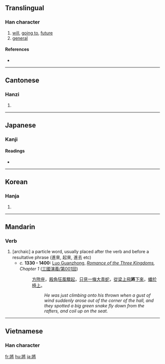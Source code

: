 {{see|将}}
==Translingual==

===Han character===
{{Han char|rn=41|rad=寸|as=08|sn=11|four=2724<sub>2</sub>|canj=女一月木戈 (VMBDI)}}

# [[will]], [[go to|going to]], [[future]]
# [[general]]

====References====
* {{Han ref|kx=0294.160|dkj=07438|dj=0583.040|hdz=42375.100|uh=5C07|ud=23559|bh=B14E|bd=45390}}

----

==Cantonese==

===Hanzi===
{{yue-hanzi|jyut=[[zoeng1]], [[zoeng3]]|y=[[jeung1]], [[jeung3]]}}

# {{defn|Cantonese}}

----

==Japanese==

===Kanji===
{{ja-kanji|grade=|rs=寸08}}

====Readings====
* {{ja-readings|on=[[しょう]] (shō), [[そう]] (sō)|kun=[[ひきいる]] (hikiiru), [[もって]] (motte), [[はた]] (hata)}}

----

==Korean==

===Hanja===
{{ko-hanja|hangeul=장|rv=jang|mr=chang}}

# {{defn|Korean}}

----

==Mandarin==

===Verb===
{{cmn-verb|t|pin=jiāng|pint=jiang1|tra=將|sim=将|rs=寸08}}

# [archaic] a particle word, usually placed after the verb and before a resultative phrase (進來, 起來, 進去 etc)
#* ''c.'' '''1330 - 1400:''' [[w:Luo Guanzhong|Luo Guanzhong]], ''[[w:Romance of the Three Kingdoms|Romance of the Three Kingdoms]], Chapter 1'' ([[:zh:s:三國演義/第001回|三國演義/第001回]])
#*: [[方]][[陞]][[座]]，[[殿]][[角]][[狂風]][[驟]][[起]]，[[只]][[見]][[一]][[條]][[大]][[青]][[蛇]]，[[從]][[梁]][[上]][[飛]]'''將'''[[下]][[來]]，[[蟠]][[於]][[椅]][[上]]。
#*:: ''He was just climbing onto his thrown when a gust of wind suddenly arose out of the corner of the hall, and they spotted a big green snake fly down from the rafters, and coil up on the seat.''

----

==Vietnamese==

===Han character===
{{vi-hantu|[[tướng]], [[tương]]}}

[[fr:將]]
[[hu:將]]
[[ja:將]]
